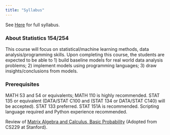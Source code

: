 ```yaml
---
title: "Syllabus"
---
```


See <a href="https://github.com/berkeley-stat154/fall-2024/blob/main/syllabus.pdf" target='_blank'>Here</a> for full syllabus. 


### About Statistics 154/254

This course will focus on statistical/machine learning methods, data analysis/programming skills. Upon completing this course, the students are expected to be able to 1) build baseline models for real world data analysis problems; 2) implement models using programming languages; 3) draw insights/conclusions from models.


### Prerequisites

MATH 53 and 54 or equivalents; MATH 110 is highly recommended. STAT 135 or equivalent (DATA/STAT C100 and (STAT 134 or DATA/STAT C140) will be accepted). STAT 133 preferred. STAT 151A is recommended. Scripting language required and Python experience recommended.

Review of <a href="https://www.stat.berkeley.edu/~songmei/Teaching/STAT154_Spring2024/Materials/cs229-prob.pdf" target='_blank'>Matrix Algebra and Calculus, Basic Probability</a> (Adopted from CS229 at Stanford).


